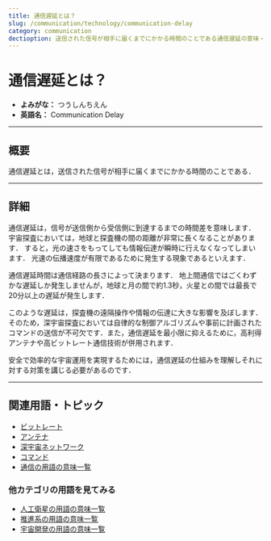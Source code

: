 ```yaml
---
title: 通信遅延とは？
slug: /communication/technology/communication-delay
category: communication
dectioption: 送信された信号が相手に届くまでにかかる時間のことである通信遅延の意味・定義・内容について解説します．
---
```



<Head>
  <script type="application/ld+json">
    {`{
      "@context": "https://schema.org",
      "@type": "DefinedTerm",
      "name": "通信遅延",
      "inDefinedTermSet": "https://space-dev-terms.pages.dev",
      "termCode": "communication/technology/communication-delay",
      "description": "送信された信号が相手に届くまでにかかる時間のことである通信遅延の意味・定義・内容について解説します．",
      "url": "https://space-dev-terms.pages.dev/docs/communication/technology/communication-delay"
    }`}
  </script>
</Head>

# 通信遅延とは？

- **よみがな：** つうしんちえん  
- **英語名：** Communication Delay  

---

## 概要

通信遅延とは，送信された信号が相手に届くまでにかかる時間のことである．

---

## 詳細

通信遅延は，信号が送信側から受信側に到達するまでの時間差を意味します．
宇宙探査においては，地球と探査機の間の距離が非常に長くなることがあります．
すると，光の速さをもってしても情報伝達が瞬時に行えなくなってしまいます．
光速の伝播速度が有限であるために発生する現象であるといえます．

通信遅延時間は通信経路の長さによって決まります．
地上間通信ではごくわずかな遅延しか発生しませんが，地球と月の間で約1.3秒，火星との間では最長で20分以上の遅延が発生します．

このような遅延は，探査機の遠隔操作や情報の伝達に大きな影響を及ぼします．そのため，深宇宙探査においては自律的な制御アルゴリズムや事前に計画されたコマンドの送信が不可欠です．また，通信遅延を最小限に抑えるために，高利得アンテナや高ビットレート通信技術が併用されます．

安全で効率的な宇宙運用を実現するためには，通信遅延の仕組みを理解しそれに対する対策を講じる必要があるのです．

---

## 関連用語・トピック

- [ビットレート](/docs/communication/technology/bit-rate)
- [アンテナ](/docs/communication/technology/antenna)
- [深宇宙ネットワーク](/docs/communication/system/dsn)
- [コマンド](/docs/communication/system/command)
- [通信の用語の意味一覧](/docs/category/communication)

### 他カテゴリの用語を見てみる
- [人工衛星の用語の意味一覧](/docs/category/satellite)
- [推進系の用語の意味一覧](/docs/category/propulsion)
- [宇宙開発の用語の意味一覧](/docs/category/glossary)
